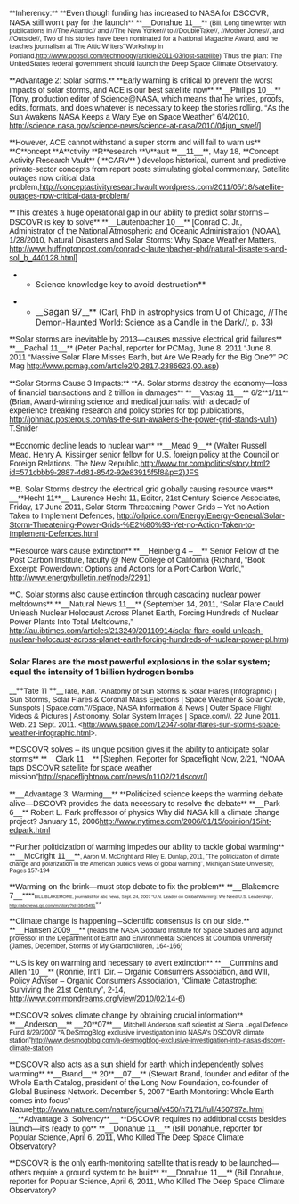 <span style="background-color: #ffffff; font-family: Arial,Helvetica,sans-serif;">**Inherency:**</span>
<span style="background-color: #ffffff; font-family: Arial,Helvetica,sans-serif;">**Even though funding has increased to NASA for DSCOVR, NASA still won’t pay for the launch**</span>
<span style="background-color: #ffffff; font-family: Arial,Helvetica,sans-serif;">**__Donahue 11__** </span><span style="background-color: #ffffff; font-family: Arial,Helvetica,sans-serif; font-size: 9pt; text-decoration: none;">(Bill, Long time writer with publications in //The Atlantic// and //The New Yorker// to //DoubleTake//, //Mother Jones//, and //Outside//, Two of his stories have been nominated for a National Magazine Award, and he teaches journalism at The Attic Writers’ Workshop in Portland.[[http://www.popsci.com/technology/article/2011-03/lost-satellite]])</span>
<span style="background-color: #ffffff; font-family: Arial,Helvetica,sans-serif; font-size: 9.5pt;">Thus the plan: The UnitedStates federal government should launch the Deep Space Climate Observatory. </span>

<span style="background-color: #ffffff; font-family: Arial,Helvetica,sans-serif;">**Advantage 2: Solar Sorms.**</span>
<span style="background-color: #ffffff; font-family: Arial,Helvetica,sans-serif;">**Early warning is critical to prevent the worst impacts of solar storms, and ACE is our best satellite now**</span>
<span style="background-color: #ffffff; font-family: Arial,Helvetica,sans-serif;">**__Phillips 10__**[Tony, production editor of Science@NASA, which means that he writes, proofs, edits, formats, and does whatever is necessary to keep the stories rolling, “As the Sun Awakens NASA Keeps a Wary Eye on Space Weather” 6/4/2010, [[http://science.nasa.gov/science-news/science-at-nasa/2010/04jun_swef/]]]</span>

<span style="background-color: #ffffff; font-family: Arial,Helvetica,sans-serif;">**However, ACE cannot withstand a super storm and will fail to warn us**</span>
<span style="background-color: #ffffff; font-family: Arial,Helvetica,sans-serif;">**C**</span><span style="background-color: #ffffff; font-family: Arial,Helvetica,sans-serif; text-decoration: none;">oncept </span><span style="background-color: #ffffff; font-family: Arial,Helvetica,sans-serif;">**A**</span><span style="background-color: #ffffff; font-family: Arial,Helvetica,sans-serif; text-decoration: none;">ctivity </span><span style="background-color: #ffffff; font-family: Arial,Helvetica,sans-serif;">**R**</span><span style="background-color: #ffffff; font-family: Arial,Helvetica,sans-serif; text-decoration: none;">esearch </span><span style="background-color: #ffffff; font-family: Arial,Helvetica,sans-serif;">**V**</span><span style="background-color: #ffffff; font-family: Arial,Helvetica,sans-serif; text-decoration: none;">ault</span><span style="background-color: #ffffff; font-family: Arial,Helvetica,sans-serif;"> **__11__**, May 18, **Concept Activity Research Vault** ( **CARV** ) develops historical, current and predictive private-sector concepts from report posts stimulating global commentary, Satellite outages now critical data problem,[[http://conceptactivityresearchvault.wordpress.com/2011/05/18/satellite-outages-now-critical-data-problem/]]</span>

<span style="background-color: #ffffff; font-family: Arial,Helvetica,sans-serif;">**This creates a huge operational gap in our ability to predict solar storms – DSCOVR is key to solve**</span>
<span style="background-color: #ffffff; font-family: Arial,Helvetica,sans-serif;">**__Lautenbacher 10__** [Conrad C. Jr., Administrator of the National Atmospheric and Oceanic Administration (NOAA), 1/28/2010, Natural Disasters and Solar Storms: Why Space Weather Matters, [[http://www.huffingtonpost.com/conrad-c-lautenbacher-phd/natural-disasters-and-sol_b_440128.html]]]</span>

**Science knowledge key to avoid destruction**

**__<span style="font-size: 12pt;">Sagan 97</span>__** (Carl, PhD in astrophysics from U of Chicago, //The Demon-Haunted World: Science as a Candle in the Dark//, p. 33)

<span style="background-color: #ffffff; font-family: Arial,Helvetica,sans-serif;">**Solar storms are inevitable by 2013—causes massive electrical grid failures**</span>
<span style="background-color: #ffffff; font-family: Arial,Helvetica,sans-serif;">**__Pachal 11__** (Peter Pachal, reporter for PCMag, June 8, 2011 “June 8, 2011 “Massive Solar Flare Misses Earth, but Are We Ready for the Big One?” PC Mag [[http://www.pcmag.com/article2/0,2817,2386623,00.asp]])</span>

<span style="background-color: #ffffff; font-family: Arial,Helvetica,sans-serif;">**Solar Storms Cause 3 Impacts:**</span>
<span style="background-color: #ffffff; font-family: Arial,Helvetica,sans-serif;">**A. Solar storms destroy the economy—loss of financial transactions and 2 trillion in damages**</span>
<span style="background-color: #ffffff; font-family: Arial,Helvetica,sans-serif;">**__Vastag 11__** 6/2**1/11** (Brian, Award-winning science and medical journalist with a decade of experience breaking research and policy stories for top publications, [[http://johniac.posterous.com/as-the-sun-awakens-the-power-grid-stands-vuln]]) T.Snider</span>

<span style="background-color: #ffffff; font-family: Arial,Helvetica,sans-serif;">**Economic decline leads to nuclear war**</span>
<span style="background-color: #ffffff; font-family: Arial,Helvetica,sans-serif;">**__Mead 9__** (Walter Russell Mead, Henry A. Kissinger senior fellow for U.S. foreign policy at the Council on Foreign Relations. The New Republic,[[http://www.tnr.com/politics/story.html?id=571cbbb9-2887-4d81-8542-92e83915f5f8&p=2)JFS]]</span>

<span style="background-color: #ffffff; font-family: Arial,Helvetica,sans-serif;">**B. Solar Storms destroy the electrical grid globally causing resource wars**</span>
<span style="background-color: #ffffff; font-family: Arial,Helvetica,sans-serif;">__**Hecht 11**__ Laurence Hecht 11, Editor, 21st Century Science Associates, Friday, 17 June 2011, Solar Storm Threatening Power Grids – Yet no Action Taken to Implement Defences, [[http://oilprice.com/Energy/Energy-General/Solar-Storm-Threatening-Power-Grids-%E2%80%93-Yet-no-Action-Taken-to-Implement-Defences.html]]</span>

<span style="background-color: #ffffff; font-family: Arial,Helvetica,sans-serif;">**Resource wars cause extinction**</span>
<span style="background-color: #ffffff; font-family: Arial,Helvetica,sans-serif;">**__Heinberg 4 –__** Senior Fellow of the Post Carbon Institute, faculty @ New College of California (Richard, “Book Excerpt: Powerdown: Options and Actions for a Port-Carbon World,” [[http://www.energybulletin.net/node/2291]])</span>

<span style="background-color: #ffffff; font-family: Arial,Helvetica,sans-serif;">**C. Solar storms also cause extinction through cascading nuclear power meltdowns**</span>
<span style="background-color: #ffffff; font-family: Arial,Helvetica,sans-serif;">**__Natural News 11__** (September 14, 2011, “Solar Flare Could Unleash Nuclear Holocaust Across Planet Earth, Forcing Hundreds of Nuclear Power Plants Into Total Meltdowns,” [[http://au.ibtimes.com/articles/213249/20110914/solar-flare-could-unleash-nuclear-holocaust-across-planet-earth-forcing-hundreds-of-nuclear-power-pl.htm]])</span>


===<span style="font-size: 11pt;">Solar Flares are the most powerful explosions in the solar system; equal the intensity of 1 billion hydrogen bombs</span>=== 

__**<span style="font-size: 10pt;">Tate 11 </span>**__<span style="font-family: Arial,sans-serif; font-size: 10pt;">Tate, Karl. "Anatomy of Sun Storms & Solar Flares (Infographic) | Sun Storms, Solar Flares & Coronal Mass Ejections | Space Weather & Solar Cycle, Sunspots | Space.com."//Space, NASA Information & News | Outer Space Flight Videos & Pictures | Astronomy, Solar System Images | Space.com//. 22 June 2011. Web. 21 Sept. 2011. <http://www.space.com/12047-solar-flares-sun-storms-space-weather-infographic.html>.</span>


<span style="background-color: #ffffff; font-family: Arial,Helvetica,sans-serif;">**DSCOVR solves – its unique position gives it the ability to anticipate solar storms**</span>
<span style="background-color: #ffffff; font-family: Arial,Helvetica,sans-serif;">**__Clark 11__** [Stephen, Reporter for Spaceflight Now, 2/21, “NOAA taps DSCOVR satellite for space weather mission”[[http://spaceflightnow.com/news/n1102/21dscovr/]]]</span>

<span style="background-color: #ffffff; font-family: Arial,Helvetica,sans-serif;">**__Advantage 3: Warming__**</span>
<span style="background-color: #ffffff; font-family: Arial,Helvetica,sans-serif;">**Politicized science keeps the warming debate alive—DSCOVR provides the data necessary to resolve the debate**</span>
<span style="background-color: #ffffff; font-family: Arial,Helvetica,sans-serif;">**__Park 6__** Robert L. Park proffessor of physics Why did NASA kill a climate change project? January 15, 2006[[http://www.nytimes.com/2006/01/15/opinion/15iht-edpark.html]]</span>

<span style="background-color: #ffffff; font-family: Arial,Helvetica,sans-serif;">**Further politicization of warming impedes our ability to tackle global warming**</span>
<span style="background-color: #ffffff; font-family: Arial,Helvetica,sans-serif;">**__McCright 11__**</span><span style="background-color: #ffffff; font-family: Arial,Helvetica,sans-serif; font-size: 8pt;">, Aaron M. McCright and Riley E. Dunlap, 2011, “The politicization of climate change and polarization in the American public’s views of global warming”, Michigan State University, Pages 157-194</span>

<span style="background-color: #ffffff; font-family: Arial,Helvetica,sans-serif;">**Warming on the brink—must stop debate to fix the problem**</span>
<span style="background-color: #ffffff; font-family: Arial,Helvetica,sans-serif;">**__Blakemore 7__****<span style="font-size: 6pt;">BILL BLAKEMORE, journalist for abc news, Sept. 24, 2007 “U.N. Leader on Global Warming: We Need U.S. Leadership”, [[http://abcnews.go.com/m/story?id=3645491]]</span>**</span>

<span style="background-color: #ffffff; font-family: Arial,Helvetica,sans-serif;">**Climate change is happening –Scientific consensus is on our side.**</span>
<span style="background-color: #ffffff; font-family: Arial,Helvetica,sans-serif;">**__Hansen 2009__** </span><span style="background-color: #ffffff; font-family: Arial,Helvetica,sans-serif; font-size: 9pt;">(heads the NASA Goddard Institute for Space Studies and adjunct professor in the Department of Earth and Environmental Sciences at Columbia University (James, December, Storms of My Grandchildren, 164-166)</span>

<span style="background-color: #ffffff; font-family: Arial,Helvetica,sans-serif;">**US is key on warming and necessary to avert extinction**</span>
<span style="background-color: #ffffff; font-family: Arial,Helvetica,sans-serif;">**__Cummins and Allen ‘10__** (Ronnie, Int’l. Dir. – Organic Consumers Association, and Will, Policy Advisor – Organic Consumers Association, “Climate Catastrophe: Surviving the 21st Century”, 2-14, [[http://www.commondreams.org/view/2010/02/14-6]])</span>

<span style="background-color: #ffffff; font-family: Arial,Helvetica,sans-serif;">**DSCOVR solves climate change by obtaining crucial information**</span>
<span style="background-color: #ffffff; font-family: Arial,Helvetica,sans-serif;">**__Anderson__** __20**07**__ </span><span style="background-color: #ffffff; font-family: Arial,Helvetica,sans-serif; font-size: 9pt;">Mitchell Anderson staff scientist at Sierra Legal Defence Fund 8/29/2007 “A DeSmogBlog exclusive investigation into NASA's DSCOVR climate station”[[http://www.desmogblog.com/a-desmogblog-exclusive-investigation-into-nasas-dscovr-climate-station]]</span>

<span style="background-color: #ffffff; font-family: Arial,Helvetica,sans-serif;">**DSCOVR also acts as a sun shield for earth which independently solves warming**</span>
<span style="background-color: #ffffff; font-family: Arial,Helvetica,sans-serif;">**__Brand__** 20**__07__** (Stewart Brand, founder and editor of the Whole Earth Catalog, president of the Long Now Foundation, co-founder of Global Business Network. December 5, 2007 “Earth Monitoring: Whole Earth comes into focus” Nature[[http://www.nature.com/nature/journal/v450/n7171/full/450797a.html]]</span>
<span style="background-color: #ffffff; font-family: Arial,Helvetica,sans-serif;"> </span>
<span style="background-color: #ffffff; font-family: Arial,Helvetica,sans-serif;">__**Advantage 3: Solvency**__</span>
<span style="background-color: #ffffff; font-family: Arial,Helvetica,sans-serif;">**DSCOVR requires no additional costs besides launch—it’s ready to go**</span>
<span style="background-color: #ffffff; font-family: Arial,Helvetica,sans-serif;">**__Donahue 11__** (Bill Donahue, reporter for Popular Science, April 6, 2011,</span><span style="background-color: #ffffff; font-family: Arial,Helvetica,sans-serif; text-decoration: none;"> Who Killed The Deep Space Climate Observatory?</span>

<span style="background-color: #ffffff; font-family: Arial,Helvetica,sans-serif;">**DSCOVR is the only earth-monitoring satellite that is ready to be launched—others require a ground system to be built**</span>
<span style="background-color: #ffffff; font-family: Arial,Helvetica,sans-serif;">**__Donahue 11__** (Bill Donahue, reporter for Popular Science, April 6, 2011,</span><span style="background-color: #ffffff; font-family: Arial,Helvetica,sans-serif; text-decoration: none;"> Who Killed The Deep Space Climate Observatory?</span>

<span style="font-family: Arial,Helvetica,sans-serif;">
</span>